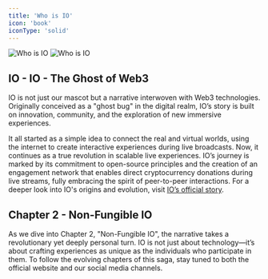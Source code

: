 ```yaml
---
title: 'Who is IO'
icon: 'book'
iconType: 'solid'
---
```


<img
  className="block dark:hidden"
  src="/images/io-agents/who_is_io_light.png"
  alt="Who is IO"
/>
<img
  className="hidden dark:block"
  src="/images/io-agents/who_is_io_dark.png"
  alt="Who is IO"
/>

## IO - IO - The Ghost of Web3
IO is not just our mascot but a narrative interwoven with Web3 technologies. Originally conceived as a "ghost bug" in the digital realm, IO’s story is built on innovation, community, and the exploration of new immersive experiences.

It all started as a simple idea to connect the real and virtual worlds, using the internet to create interactive experiences during live broadcasts. Now, it continues as a true revolution in scalable live experiences.
IO’s journey is marked by its commitment to open-source principles and the creation of an engagement network that enables direct cryptocurrency donations during live streams, fully embracing the spirit of peer-to-peer interactions.
For a deeper look into IO's origins and evolution, visit [IO’s official story](https://ioxtream.io/who-is-io).

## Chapter 2 - Non-Fungible IO

As we dive into Chapter 2, "Non-Fungible IO", the narrative takes a revolutionary yet deeply personal turn. IO is not just about technology—it’s about crafting experiences as unique as the individuals who participate in them.
To follow the evolving chapters of this saga, stay tuned to both the official website and our social media channels.

